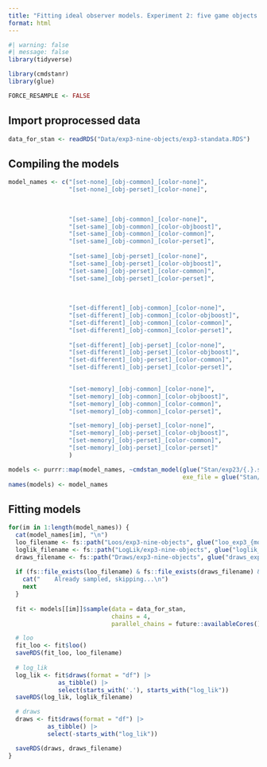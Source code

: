 ```yaml
---
title: "Fitting ideal observer models. Experiment 2: five game objects."
format: html
---
```


```r
#| warning: false
#| message: false
library(tidyverse)

library(cmdstanr)
library(glue)

FORCE_RESAMPLE <- FALSE
```

## Import proprocessed data
```r
data_for_stan <- readRDS("Data/exp3-nine-objects/exp3-standata.RDS")
```


## Compiling the models
```r
model_names <- c("[set-none]_[obj-common]_[color-none]",
                 "[set-none]_[obj-perset]_[color-none]",
                 
                 
                 
                 "[set-same]_[obj-common]_[color-none]",
                 "[set-same]_[obj-common]_[color-objboost]",
                 "[set-same]_[obj-common]_[color-common]",
                 "[set-same]_[obj-common]_[color-perset]",
                 
                 "[set-same]_[obj-perset]_[color-none]",
                 "[set-same]_[obj-perset]_[color-objboost]",
                 "[set-same]_[obj-perset]_[color-common]",
                 "[set-same]_[obj-perset]_[color-perset]",
                 
                 
                 
                 "[set-different]_[obj-common]_[color-none]",
                 "[set-different]_[obj-common]_[color-objboost]",
                 "[set-different]_[obj-common]_[color-common]",
                 "[set-different]_[obj-common]_[color-perset]",
                 
                 "[set-different]_[obj-perset]_[color-none]",
                 "[set-different]_[obj-perset]_[color-objboost]",
                 "[set-different]_[obj-perset]_[color-common]",
                 "[set-different]_[obj-perset]_[color-perset]",
                 

                 "[set-memory]_[obj-common]_[color-none]",      
                 "[set-memory]_[obj-common]_[color-objboost]",
                 "[set-memory]_[obj-common]_[color-common]",
                 "[set-memory]_[obj-common]_[color-perset]",

                 "[set-memory]_[obj-perset]_[color-none]",
                 "[set-memory]_[obj-perset]_[color-objboost]",
                 "[set-memory]_[obj-perset]_[color-common]",
                 "[set-memory]_[obj-perset]_[color-perset]"
                 )

models <- purrr::map(model_names, ~cmdstan_model(glue("Stan/exp23/{.}.stan"),
                                                 exe_file = glue("Stan/exp23/exe/{.}.stan")))
names(models) <- model_names
```

## Fitting models
```r
for(im in 1:length(model_names)) {
  cat(model_names[im], "\n")
  loo_filename <- fs::path("Loos/exp3-nine-objects", glue("loo_exp3_{model_names[im]}.RDS"))
  loglik_filename <- fs::path("LogLik/exp3-nine-objects", glue("loglik_exp3_{model_names[im]}.RDS"))
  draws_filename <- fs::path("Draws/exp3-nine-objects", glue("draws_exp3_{model_names[im]}.RDS")) 
  
  if (fs::file_exists(loo_filename) & fs::file_exists(draws_filename) & !FORCE_RESAMPLE){
    cat("    Already sampled, skipping...\n")
    next
  } 
  
  fit <- models[[im]]$sample(data = data_for_stan,
                             chains = 4,
                             parallel_chains = future::availableCores())

  # loo
  fit_loo <- fit$loo()
  saveRDS(fit_loo, loo_filename)
  
  # log_lik
  log_lik <- fit$draws(format = "df") |>
              as_tibble() |>
              select(starts_with('.'), starts_with("log_lik"))
  saveRDS(log_lik, loglik_filename)

  # draws
  draws <- fit$draws(format = "df") |>
           as_tibble() |>
           select(-starts_with("log_lik"))

  saveRDS(draws, draws_filename)
}
```
